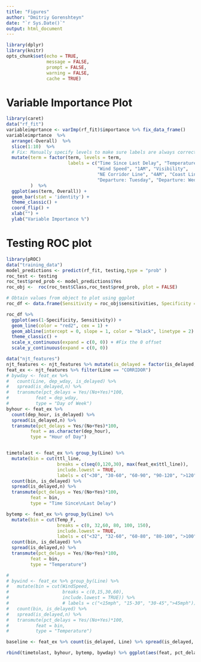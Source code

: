 ```yaml
---
title: "Figures"
author: "Dmitriy Gorenshteyn"
date: "`r Sys.Date()`"
output: html_document
---
```


```r
library(dplyr)
library(knitr)
opts_chunk$set(echo = TRUE,
               message = FALSE,
               prompt = FALSE,
               warning = FALSE,
               cache = TRUE)
```


# Variable Importance Plot
```r
library(caret)
data("rf_fit")
variableimprtance <- varImp(rf_fit)$importance %>% fix_data_frame()
variableimprtance  %>% 
  arrange(-Overall)  %>% 
  slice(1:10)  %>% 
  # Fix: Manually specify levels to make sure labels are always correct
  mutate(term = factor(term, levels = term,
                       labels = c("Time Since Last Delay", "Temperature", 
                                  "Wind Speed", "1AM", "Visibility", 
                                  "NE Corridor Line", "4AM", "Coast Line", 
                                  "Departure: Tuesday", "Departure: Wednesday"))
         )  %>%
  ggplot(aes(term, Overall)) + 
  geom_bar(stat = 'identity') + 
  theme_classic() + 
  coord_flip() + 
  xlab("") + 
  ylab("Variable Importance %")

```

# Testing ROC plot
```r
library(pROC)
data("training_data")
model_predictions <- predict(rf_fit, testing,type = "prob" )
roc_test <- testing
roc_test$pred_prob <- model_predictions$Yes
roc_obj <-  roc(roc_test$Class,roc_test$pred_prob, plot = FALSE)

# Obtain values from object to plot using ggplot
roc_df <- data.frame(Sensitivity = roc_obj$sensitivities, Specificity = roc_obj$specificities)

roc_df %>% 
  ggplot(aes(1-Specificity, Sensitivity)) + 
  geom_line(color = "red2", cex = 1) + 
  geom_abline(intercept = 0, slope = 1, color = "black", linetype = 2) + 
  theme_classic() + 
  scale_x_continuous(expand = c(0, 0)) + #Fix the 0 offset
  scale_y_continuous(expand = c(0, 0))
```

```r
data("njt_features")
njt_features <- njt_features %>% mutate(is_delayed = factor(is_delayed, levels = c(TRUE,FALSE), labels = c("Yes","No")))
feat_ex <- njt_features %>% filter(Line == "CORRIDOR")
# bywday <- feat_ex %>% 
#   count(Line, dep_wday, is_delayed) %>% 
#   spread(is_delayed,n) %>% 
#   transmute(pct_delays = Yes/(No+Yes)*100,
#          feat = dep_wday,
#          type = "Day of Week")
byhour <- feat_ex %>% 
  count(dep_hour, is_delayed) %>% 
  spread(is_delayed,n) %>% 
  transmute(pct_delays = Yes/(No+Yes)*100,
         feat = as.character(dep_hour),
         type = "Hour of Day")


timetolast <- feat_ex %>% group_by(Line) %>%
  mutate(bin = cut(ttl_line, 
                   breaks = c(seq(0,120,30), max(feat_ex$ttl_line)),
                   include.lowest = TRUE,
                   labels = c("<30", "30-60", "60-90", "90-120", ">120")) ) %>% 
  count(bin, is_delayed) %>% 
  spread(is_delayed,n) %>% 
  transmute(pct_delays = Yes/(No+Yes)*100,
         feat = bin,
         type = "Time Since\nLast Delay")

bytemp <- feat_ex %>% group_by(Line) %>%
  mutate(bin = cut(Temp_F, 
                   breaks = c(0, 32,60, 80, 100, 150),
                   include.lowest = TRUE,
                   labels = c("<32", "32-60", "60-80", "80-100", ">100"))) %>% 
  count(bin, is_delayed) %>% 
  spread(is_delayed,n) %>% 
  transmute(pct_delays = Yes/(No+Yes)*100,
         feat = bin,
         type = "Temperature")

# 
# bywind <- feat_ex %>% group_by(Line) %>%
#   mutate(bin = cut(WindSpeed, 
#                    breaks = c(0,15,30,60),
#                    include.lowest = TRUE)) %>% 
#                    # labels = c("<15mph", "15-30", "30-45",">45mph"))) %>% 
#   count(bin, is_delayed) %>% 
#   spread(is_delayed,n) %>% 
#   transmute(pct_delays = Yes/(No+Yes)*100,
#          feat = bin,
#          type = "Temperature")

baseline <- feat_ex %>% count(is_delayed, Line) %>% spread(is_delayed, n) %>% mutate(pct_delays = Yes/ (No + Yes) * 100) %>% .$pct_delays

rbind(timetolast, byhour, bytemp, bywday) %>% ggplot(aes(feat, pct_delays)) + geom_bar(stat = "identity") + facet_wrap(~type, scale = "free") + geom_hline(yintercept=baseline, color = "red", size = 1, linetype = 2) + theme_minimal() + xlab("") + ylab("% of Trains Delayed")


```

